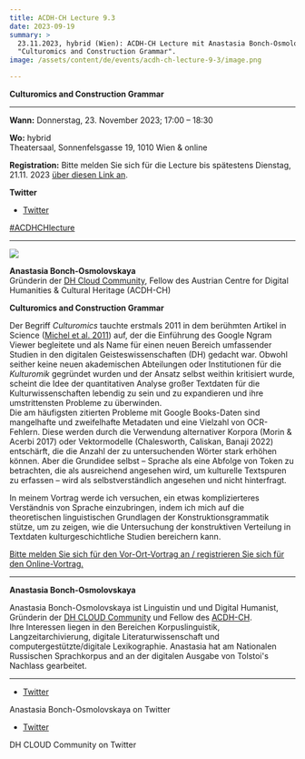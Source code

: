 ```yaml
---
title: ACDH-CH Lecture 9.3
date: 2023-09-19
summary: >
  23.11.2023, hybrid (Wien): ACDH-CH Lecture mit Anastasia Bonch-Osmolovskaya:
  "Culturomics and Construction Grammar".
image: /assets/content/de/events/acdh-ch-lecture-9-3/image.png

---
```


**Culturomics and Construction Grammar**

***

**Wann:** Donnerstag, 23. November 2023; 17:00 – 18:30

**Wo:** hybrid\
Theatersaal, Sonnenfelsgasse 19, 1010 Wien & online

**Registration:** Bitte melden Sie sich für die Lecture bis spätestens Dienstag, 21.11. 2023 [über diesen Link an](https://www.oeaw.ac.at/de/acdh/events/registration/acdh-ch-lecture-93).

**Twitter**

* [Twitter](https://twitter.com/AtClariah)

[#ACDHCHlecture](https://twitter.com/search?q=%23ACDHCHLecture\&src=typed_query)

***

![](/assets/content/de/events/acdh-ch-lecture-9-3/anastasia-bonch-osmolovskaya.png)

**Anastasia Bonch-Osmolovskaya**\
Gründerin der [DH Cloud Community](https://dhcloud.org/), Fellow des Austrian Centre for Digital Humanities & Cultural Heritage (ACDH-CH)

**Culturomics and Construction Grammar**

Der Begriff *Culturomics* tauchte erstmals 2011 in dem berühmten Artikel in Science ([Michel et al. 2011](https://www.science.org/doi/10.1126/science.1199644)) auf, der die Einführung des Google Ngram Viewer begleitete und als Name für einen neuen Bereich umfassender Studien in den digitalen Geisteswissenschaften (DH) gedacht war. Obwohl seither keine neuen akademischen Abteilungen oder Institutionen für die *Kulturomik* gegründet wurden und der Ansatz selbst weithin kritisiert wurde, scheint die Idee der quantitativen Analyse großer Textdaten für die Kulturwissenschaften lebendig zu sein und zu expandieren und ihre umstrittensten Probleme zu überwinden.\
Die am häufigsten zitierten Probleme mit Google Books-Daten sind mangelhafte und zweifelhafte Metadaten und eine Vielzahl von OCR-Fehlern. Diese werden durch die Verwendung alternativer Korpora (Morin & Acerbi 2017) oder Vektormodelle (Chalesworth, Caliskan, Banaji 2022) entschärft, die die Anzahl der zu untersuchenden Wörter stark erhöhen können. Aber die Grundidee selbst – Sprache als eine Abfolge von Token zu betrachten, die als ausreichend angesehen wird, um kulturelle Textspuren zu erfassen – wird als selbstverständlich angesehen und nicht hinterfragt.

In meinem Vortrag werde ich versuchen, ein etwas komplizierteres Verständnis von Sprache einzubringen, indem ich mich auf die theoretischen linguistischen Grundlagen der Konstruktionsgrammatik stütze, um zu zeigen, wie die Untersuchung der konstruktiven Verteilung in Textdaten kulturgeschichtliche Studien bereichern kann.

[Bitte melden Sie sich für den Vor-Ort-Vortrag an / registrieren Sie sich für den Online-Vortrag.](https://www.oeaw.ac.at/de/acdh/events/registration/acdh-ch-lecture-93)

***

**Anastasia Bonch-Osmolovskaya**

Anastasia Bonch-Osmolovskaya ist Linguistin und und Digital Humanist, Gründerin der [DH CLOUD Community](https://dhcloud.org/) und Fellow des [ACDH-CH](https://www.oeaw.ac.at/acdh).\
Ihre Interessen liegen in den Bereichen Korpuslinguistik, Langzeitarchivierung, digitale Literaturwissenschaft und computergestützte/digitale Lexikographie. Anastasia hat am Nationalen Russischen Sprachkorpus and an der digitalen Ausgabe von Tolstoi's Nachlass gearbeitet.

***

* [Twitter](https://twitter.com/asja_bo)

Anastasia Bonch-Osmolovskaya on Twitter

* [Twitter](https://twitter.com/dhcloud_team)

DH CLOUD Community on Twitter
